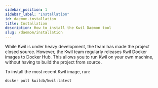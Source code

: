 ```yaml
---
sidebar_position: 1
sidebar_label: "Installation"
id: daemon-installation
title: Installation
description: How to install the Kwil Daemon tool
slug: /daemon/installation
---
```


While Kwil is under heavy development, the team has made the project closed source. However, the Kwil team regularly releases
Kwil Docker images to Docker Hub. This allows you to run Kwil on your own machine, without having to build the project from source.

To install the most recent Kwil image, run:

```bash
docker pull kwildb/kwil:latest
```
